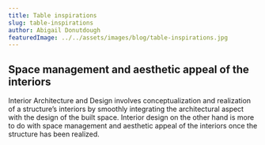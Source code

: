 ```yaml
---
title: Table inspirations
slug: table-inspirations
author: Abigail Donutdough
featuredImage: ../../assets/images/blog/table-inspirations.jpg
---
```


## Space management and aesthetic appeal of the interiors

Interior Architecture and Design involves conceptualization and realization of a structure’s interiors by smoothly integrating the architectural aspect with the design of the built space. Interior design on the other hand is more to do with space management and aesthetic appeal of the interiors once the structure has been realized.
